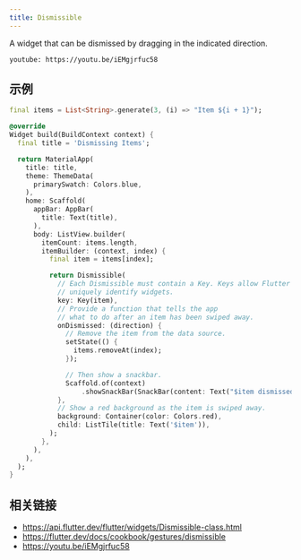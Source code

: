 ```yaml
---
title: Dismissible
---
```


A widget that can be dismissed by dragging in the indicated direction.

`youtube: https://youtu.be/iEMgjrfuc58`

## 示例

```dart liveslice=Dismissible mockup=iPhone7
final items = List<String>.generate(3, (i) => "Item ${i + 1}");

@override
Widget build(BuildContext context) {
  final title = 'Dismissing Items';

  return MaterialApp(
    title: title,
    theme: ThemeData(
      primarySwatch: Colors.blue,
    ),
    home: Scaffold(
      appBar: AppBar(
        title: Text(title),
      ),
      body: ListView.builder(
        itemCount: items.length,
        itemBuilder: (context, index) {
          final item = items[index];

          return Dismissible(
            // Each Dismissible must contain a Key. Keys allow Flutter to
            // uniquely identify widgets.
            key: Key(item),
            // Provide a function that tells the app
            // what to do after an item has been swiped away.
            onDismissed: (direction) {
              // Remove the item from the data source.
              setState(() {
                items.removeAt(index);
              });

              // Then show a snackbar.
              Scaffold.of(context)
                  .showSnackBar(SnackBar(content: Text("$item dismissed")));
            },
            // Show a red background as the item is swiped away.
            background: Container(color: Colors.red),
            child: ListTile(title: Text('$item')),
          );
        },
      ),
    ),
  );
}
```

## 相关链接

- https://api.flutter.dev/flutter/widgets/Dismissible-class.html
- https://flutter.dev/docs/cookbook/gestures/dismissible
- https://youtu.be/iEMgjrfuc58
